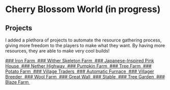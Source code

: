 
# Cherry Blossom World (in progress)

## Projects

I added a plethora of projects to automate the resource gathering process, giving more freedom to the players to make what they want. By having more resources, they are able to make very cool builds!

<div class="grid">
	<a href="/server/cherry/ironfarm" className="emphasis4 dark card">
		### Iron Farm
		<img className="articleImage" src={getImageUrl("minecraftserver/cherry/ironfarm/thumbnail.png")} alt="" ></img>
	</a>
	<a href="/server/cherry/witherskeletonfarm" className="emphasis4 dark card">
		### Wither Skeleton Farm
		<img className="articleImage" src={getImageUrl("minecraftserver/cherry/witherskeletonfarm/thumbnail.png")} alt="" ></img>
	</a>
	<a href="/server/cherry/pinkhouse" className="emphasis4 dark card">
		### Japanese-Inspired Pink House
		<img className="articleImage" src={getImageUrl("minecraftserver/cherry/pinkhouse/thumbnail.png")} alt="" ></img>
	</a>
	<a href="/server/cherry/netherhighway" className="emphasis4 dark card">
		### Nether Highway
		<img className="articleImage" src={getImageUrl("minecraftserver/cherry/netherhighway/thumbnail.png")} alt="" ></img>
	</a>
	<a href="/server/cherry/pumpkinfarm" className="emphasis4 dark card">
		### Pumpkin Farm
		<img className="articleImage" src={getImageUrl("minecraftserver/cherry/pumpkinfarm/thumbnail.png")} alt="" ></img>
	</a>
	<a href="/server/cherry/treefarm" className="emphasis4 dark card">
		### Tree Farm
		<img className="articleImage" src={getImageUrl("minecraftserver/cherry/treefarm/thumbnail.png")} alt="" ></img>
	</a>
	<a href="/server/cherry/potatofarm" className="emphasis4 dark card">
		### Potato Farm
		<img className="articleImage" src={getImageUrl("minecraftserver/cherry/potatofarm/thumbnail.png")} alt="" ></img>
	</a>
	<a href="/server/cherry/traders" className="emphasis4 dark card">
		### Village Traders 
		<img className="articleImage" src={getImageUrl("minecraftserver/cherry/traders/thumbnail.png")} alt="" ></img>
	</a>
	<a href="/server/cherry/autofurnace" className="emphasis4 dark card">
		### Automatic Furnace
		<img className="articleImage" src={getImageUrl("minecraftserver/cherry/autofurnace/thumbnail.png")} alt="" ></img>
	</a>
	<a href="/server/cherry/villagerbreeder" className="emphasis4 dark card">
		### Villager Breeder
		<img className="articleImage" src={getImageUrl("minecraftserver/cherry/villagerbreeder/thumbnail.png")} alt="" ></img>
	</a>
	<a href="/server/cherry/woolfarm" className="emphasis4 dark card">
		### Wool Farm
		<img className="articleImage" src={getImageUrl("minecraftserver/cherry/woolfarm/thumbnail.png")} alt="" ></img>
	</a>
	<a href="/server/cherry/greatwall" className="emphasis4 dark card">
		### Great Wall 
		<img className="articleImage" src={getImageUrl("minecraftserver/cherry/greatwall/thumbnail.png")} alt="" ></img>
	</a>
	<a href="/server/cherry/stable" className="emphasis4 dark card">
		### Stable
		<img className="articleImage" src={getImageUrl("minecraftserver/cherry/stable/thumbnail.png")} alt="" ></img>
	</a>
	<a href="/server/cherry/treegarden" className="emphasis4 dark card">
		### Tree Garden
		<img className="articleImage" src={getImageUrl("minecraftserver/cherry/treegarden/thumbnail.png")} alt="" ></img>
	</a>
	<a href="/server/cherry/blazefarm" className="emphasis4 dark card">
		### Blaze Farm
		<img className="articleImage" src={getImageUrl("minecraftserver/cherry/blazefarm/thumbnail.png")} alt="" ></img>
	</a>
</div>

